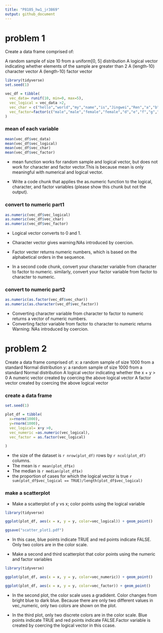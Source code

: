 ```yaml
---
title: "P8105_hw1_jr3869"
output: github_document
---
```



# problem 1

Create a data frame comprised of:

A random sample of size 10 from a uniform[0, 5] distribution
A logical vector indicating whether elements of the sample are greater than 2
A (length-10) character vector
A (length-10) factor vector

```r
library(tidyverse)
set.seed(1)

vec_df = tibble(
  vec_data= runif(10, min=0, max=5),
  vec_logical = vec_data >2,
  vec_char = c("hello","world","my","name","is","Jingwei","Ren","a","b","c"),
  vec_factor=factor(c("male","male","female","female","d","e","f","g","h","i"))
)
```

### mean of each variable

```r
mean(vec_df$vec_data)
mean(vec_df$vec_logical)
mean(vec_df$vec_char)
mean(vec_df$vec_factor)
```

* mean function works for random sample and logical vector, but does not work for character and factor vector.This is because mean is only meaningful with numerical and logical vector. 

* Write a code chunk that applies the as.numeric function to the logical, character, and factor variables (please show this chunk but not the output).

### convert to numeric part1 
```r
as.numeric(vec_df$vec_logical)
as.numeric(vec_df$vec_char)
as.numeric(vec_df$vec_factor)
```

* Logical vector converts to 0 and 1.
* Character vector gives warning:NAs introduced by coercion.
* Factor vecter returns numeric numbers, which is based on the alphabetical orders in the sequence. 


* In a second code chunk, convert your character variable from character to factor to numeric.
similarly, convert your factor variable from factor to character to numeric.

### convert to numeric part2

```r
as.numeric(as.factor(vec_df$vec_char))
as.numeric(as.character(vec_df$vec_factor))
```

* Converting character variable from character to factor to numeric returns a vector of numeric numbers.
* Converting factor variable from factor to character to numeric returns Warning: NAs introduced by coercion.

# problem 2

Create a data frame comprised of:
x: a random sample of size 1000 from a standard Normal distribution
y: a random sample of size 1000 from a standard Normal distribution
A logical vector indicating whether the x + y > 0
A numeric vector created by coercing the above logical vector
A factor vector created by coercing the above logical vector


### create a data frame

```r

set.seed(1)

plot_df = tibble(
  x=rnorm(1000),
  y=rnorm(1000),
  vec_logical= x+y >0,
  vec_numeric =as.numeric(vec_logical),
  vec_factor = as.factor(vec_logical)
  
)
```
* the size of the dataset is `r nrow(plot_df)` rows by `r ncol(plot_df)` columns.
* The mean is `r mean(plot_df$x)`
* The median is  `r median(plot_df$x)`
* the proportion of cases for which the logical vector is true  `r sum(plot_df$vec_logical == TRUE)/length(plot_df$vec_logical) `

### make a scatterplot

* Make a scatterplot of y vs x; color points using the logical variable 

```r
library(tidyverse)

ggplot(plot_df, aes(x = x, y = y, color=vec_logical)) + geom_point()

ggsave("scatter_plot1.pdf")
```

* In this case, blue points indicate TRUE and red points indicate FALSE. Only two colors are in the color scale.

* Make a second and third scatterplot that color points using the numeric and factor variables

```r
library(tidyverse)

ggplot(plot_df, aes(x = x, y = y, color=vec_numeric)) + geom_point()

ggplot(plot_df, aes(x = x, y = y, color=vec_factor)) + geom_point()
```

* In the second plot, the color scale uses a gradident. Color changes from bright blue to dark blue. Because there are only two different values in vec_numeric, only two colors are shown on the plot.

* In the third plot, only two discrete colors are in the color scale. Blue points indicate TRUE and red points indicate FALSE.Factor variable is created by coercing the logical vector in this ccase.
